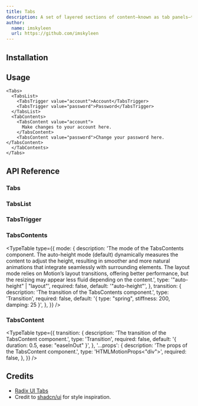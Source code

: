 ```yaml
---
title: Tabs
description: A set of layered sections of content—known as tab panels—that are displayed one at a time.
author:
  name: imskyleen
  url: https://github.com/imskyleen
---
```


<ComponentPreview name="demo-components-radix-tabs" />

## Installation

<ComponentInstallation name="components-radix-tabs" />

## Usage

```tsx
<Tabs>
  <TabsList>
    <TabsTrigger value="account">Account</TabsTrigger>
    <TabsTrigger value="password">Password</TabsTrigger>
  </TabsList>
  <TabContents>
    <TabsContent value="account">
      Make changes to your account here.
    </TabsContent>
    <TabsContent value="password">Change your password here.</TabsContent>
  </TabContents>
</Tabs>
```

## API Reference

### Tabs

<div className="flex flex-col gap-2">
<ExternalLink
  href="https://animate-ui.com/docs/primitives/radix/tabs#tabs"
  text="Animate UI API Reference - Tabs Primitive"
/>

<ExternalLink
  href="https://www.radix-ui.com/primitives/docs/components/tabs#root"
  text="Radix UI API Reference - Tabs.Root"
/>
</div>

### TabsList

<div className="flex flex-col gap-2">
<ExternalLink
  href="https://animate-ui.com/docs/primitives/radix/tabs#tabslist"
  text="Animate UI API Reference - TabsList Primitive"
/>

<ExternalLink
  href="https://www.radix-ui.com/primitives/docs/components/tabs#list"
  text="Radix UI API Reference - Tabs.List"
/>
</div>

### TabsTrigger

<div className="flex flex-col gap-2">
<ExternalLink
  href="https://animate-ui.com/docs/primitives/radix/tabs#tabstrigger"
  text="Animate UI API Reference - TabsTrigger Primitive"
/>

<ExternalLink
  href="https://www.radix-ui.com/primitives/docs/components/tabs#trigger"
  text="Radix UI API Reference - Tabs.Trigger"
/>
</div>

### TabsContents

<div className="flex flex-col gap-2">
<ExternalLink
  href="https://animate-ui.com/docs/primitives/radix/tabs#tabscontents"
  text="Animate UI API Reference - TabsContents Primitive"
/>

<ExternalLink
  href="https://animate-ui.com/docs/primitives/effects/auto-height#autoheight"
  text="Animate UI API Reference - AutoHeight"
/>
</div>

<TypeTable
  type={{
    mode: {
      description:
        'The mode of the TabsContents component. The auto-height mode (default) dynamically measures the content to adjust the height, resulting in smoother and more natural animations that integrate seamlessly with surrounding elements. The layout mode relies on Motion’s layout transitions, offering better performance, but the resizing may appear less fluid depending on the content.',
      type: '"auto-height" | "layout"',
      required: false,
      default: '"auto-height"',
    },
    transition: {
      description: 'The transition of the TabsContents component.',
      type: 'Transition',
      required: false,
      default: '{ type: "spring", stiffness: 200, damping: 25 }',
    },
  }}
/>

### TabsContent

<div className="flex flex-col gap-2">
<ExternalLink
  href="https://animate-ui.com/docs/primitives/radix/tabs#tabscontent"
  text="Animate UI API Reference - TabsContent Primitive"
/>

<ExternalLink
  href="https://www.radix-ui.com/primitives/docs/components/tabs#content"
  text="Radix UI API Reference - Tabs.Content"
/>
</div>

<TypeTable
  type={{
    transition: {
      description: 'The transition of the TabsContent component.',
      type: 'Transition',
      required: false,
      default: '{ duration: 0.5, ease: "easeInOut" }',
    },
    '...props': {
      description: 'The props of the TabsContent component.',
      type: 'HTMLMotionProps<"div">',
      required: false,
    },
  }}
/>

## Credits

- [Radix UI Tabs](https://www.radix-ui.com/primitives/docs/components/tabs)
- Credit to [shadcn/ui](https://ui.shadcn.com/docs/components/tabs) for style inspiration.
